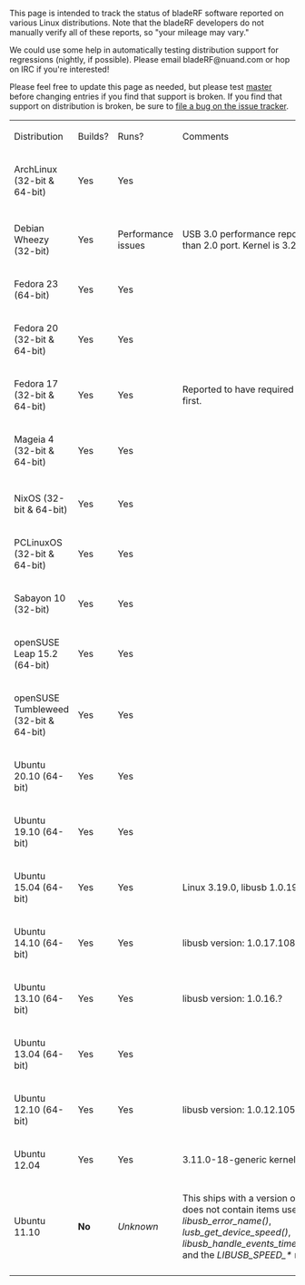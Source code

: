 This page is intended to track the status of bladeRF software reported on various Linux distributions. Note that the bladeRF developers do not manually verify all of these reports, so "your mileage may vary."

We could use some help in automatically testing distribution support for regressions (nightly, if possible). Please email bladeRF@nuand.com or hop on IRC if you're interested!

Please feel free to update this page as needed, but please test [https://github.com/nuand/bladerf/tree/master master] before changing entries if you find that support is broken.  If you find that support on distribution is broken, be sure to [https://github.com/Nuand/bladeRF/issues/new file a bug on the issue tracker].

{| class="wikitable"
| Distribution
| Builds?
| Runs?
| Comments
|-
| ArchLinux (32-bit & 64-bit)
| Yes
| Yes
| 
|-
|-
| Debian Wheezy (32-bit)
| Yes
| Performance issues
| USB 3.0 performance reported to be worse than 2.0 port. Kernel is 3.2.0-4-686-pae
|-
| Fedora 23 (64-bit)
| Yes
| Yes
| 
|-
| Fedora 20 (32-bit & 64-bit)
| Yes
| Yes
| 
|-
| Fedora 17 (32-bit & 64-bit)
| Yes
| Yes
| Reported to have required a kernel upgrade first.
|-
| Mageia 4 (32-bit & 64-bit)
| Yes
| Yes
|
|-
|-
| NixOS (32-bit & 64-bit)
| Yes
| Yes
| 
|-
| PCLinuxOS (32-bit & 64-bit)
| Yes
| Yes
| 
|-
| Sabayon 10 (32-bit)
| Yes
| Yes
|
|-
| openSUSE Leap 15.2 (64-bit)
| Yes
| Yes
| 
|-
| openSUSE Tumbleweed (32-bit & 64-bit)
| Yes
| Yes
| 
|-
| Ubuntu 20.10 (64-bit)
| Yes
| Yes
|
|-
| Ubuntu 19.10 (64-bit)
| Yes
| Yes
|
|-
| Ubuntu 15.04 (64-bit)
| Yes
| Yes
| Linux 3.19.0, libusb 1.0.19.10903
|-
| Ubuntu 14.10 (64-bit)
| Yes
| Yes
| libusb version: 1.0.17.10830
|-
| Ubuntu 13.10 (64-bit)
| Yes
| Yes
| libusb version: 1.0.16.?
|-
| Ubuntu 13.04 (64-bit)
| Yes
| Yes
|
|-
| Ubuntu 12.10 (64-bit)
| Yes
| Yes
| libusb version: 1.0.12.10532
|-
| Ubuntu 12.04
| Yes
| Yes
| 3.11.0-18-generic kernel
|-
| Ubuntu 11.10
| '''No'''
| ''Unknown''
| This ships with a version of libusb which does not contain items used in libbladeRF: ''libusb_error_name()'', ''lusb_get_device_speed()'', ''libusb_handle_events_timeout_completed()'', and the ''LIBUSB_SPEED_*'' macros
|-
|}
